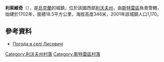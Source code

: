 {{coord|49|7|23|N|23|53|13|E|scale:100000|display=title}}

'''利索維奇'''（{{lang-uk|Лисовичі}}），是[[烏克蘭|烏克蘭]]的城鎮，位於該國西部[[利沃夫州|利沃夫州]]，由[[斯特雷區|斯特雷區]]負責管轄，始建於1702年，面積18.5平方公里，海拔高度346米，2001年該城鎮人口1,170。

==參考資料==
* [http://weather.in.ua/ua/l'vovskaja/13455 Погода в селі Лисовичі] {{Wayback|url=http://weather.in.ua/ua/l'vovskaja/13455 |date=20160305084430 }}

[[Category:利沃夫州村落|Category:利沃夫州村落]]
[[Category:斯特雷區村落|Category:斯特雷區村落]]


{{Lviv-geo-stub}}